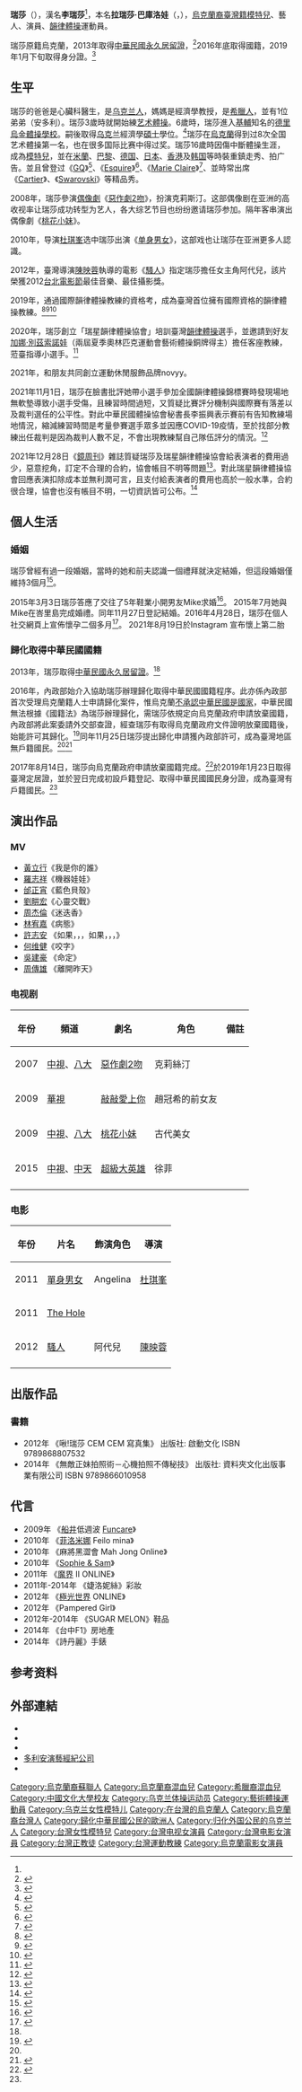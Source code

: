 {{noteTA
|1=zh-cn:艺术体操; zh-hk:藝術體操; zh-tw:韻律體操;
}}
{{藝人
| 姓名 = 瑞莎
| 類型 = 女藝人
| 圖片 = Larisa Bakurova 20090908.jpg
| 圖片尺寸 = 
| 圖片簡介 = 
| 本名 = 李瑞莎<ref name="李瑞莎">{{cite|title=我終於可以跟全家姓李|url=https://www.facebook.com/larisacem/photos/a.753303268020519/3848966771787471|publisher=瑞莎 Larisa 粉絲專頁|date=2019-01-25|accessdate=2019-01-28|language=zh|quote=一直很想要跟全家有一樣的姓！我現在文件裡都會李瑞莎！|archive-date=2021-10-12|archive-url=https://web.archive.org/web/20211012051548/https://www.facebook.com/login/?next=https%3A%2F%2Fwww.facebook.com%2Flarisacem%2Fphotos%2Fa.753303268020519%2F3848966771787471|dead-url=no}}</ref>
| 原名 = 拉瑞莎·巴庫洛瓦
| 外文名 = Лариса Бакурова
| 外文 = uk
| 羅馬拼音 = 
| 英文名 = Larisa Bakurova
| 綽號 = Larisa
| 其他藝名 = 
| 國籍 = {{USSR}}（1985年－1991年）<br/>{{UKR}}（1991年－2017年）<br/>{{ROC}}（2016年－）<ref name="行政院">{{cite web|url=https://www.ey.gov.tw/Page/AE5575EAA0A37D70/a779efa2-bd50-47e4-b89e-f28805556613|title=內政部：瑞莎已取得我國國籍 最快明年可取得身分證|publisher=中華民國行政院|date=2017-12-19|accessdate=2019-01-27|language=zh-tw|archive-url=https://web.archive.org/web/20190127152739/https://www.ey.gov.tw/Page/AE5575EAA0A37D70/a779efa2-bd50-47e4-b89e-f28805556613|archive-date=2019-01-27|dead-url=yes}}</ref>
| 民族 = 
| 籍貫 = 
| birth_name = Larisa Bakurova
| 出生日期 = {{birth_date_and_age|1985|2|21}}
| 出生地點 = {{USSR}}[[烏克蘭蘇維埃社會主義共和國|烏克蘭]][[敖德薩州|敖德薩州]]
| 逝世日期 = 
| 逝世地點 = 
| residence = {{TWN}}[[新北市|新北市]][[新店區|新店區]]
| 職業 = [[模特兒|模特兒]]、[[演員|演員]]、[[藝人|藝人]]、[[艺术体操|韻律體操]]運動員
| 語言 = [[乌克兰语|乌克兰语]]、[[俄语|俄语]]、[[英语|英语]]與[[中華民國國語|華语]]
| 教育程度 = {{link-en|敖德薩國立經濟大學|Odessa National Economics University}}[[經濟學|經濟學]][[碩士|碩士]]
| 宗教信仰 = [[正教會|東正教]]
| 配偶 = {{marriage|Mike Li|2015|}}
| 兒女 = 2女
| 音樂類型 = 
| 演奏樂器 = 
| 出身地 = {{UKR}}
| 出道作 = 
| 出道日期 = 2001年（[[模特兒|模特兒]]時期）<br> 2007年（正式出道）
| 代表作 = {{ubl|《[[惡作劇2吻|惡作劇2吻]]》|《[[单身男女|单身男女]]》|《[[騷人|騷人]]》}}
| 活躍年代 = 2001年（[[模特兒|模特兒]]）至今 <br> 2007年（[[演員|演員]]）至今
| 唱片公司 = 
| 經紀公司 = 多利安演藝經紀（2008－2015）<br>鼎瀅娛樂經紀（2016－2017）<br>蓉億娛樂（2017-至今）
| 相關團體 = 
| 獎項 = 
| 網站 = [https://www.novyy.com.tw/ novyy.com]
| IMDb = 4381184
}}

'''瑞莎'''（{{bd|1985年|2月21日}}），漢名'''李瑞莎'''<ref name="李瑞莎" />，本名'''拉瑞莎·巴庫洛娃'''（{{lang-uk|Лариса Бакурова}}，{{lang-en|Larisa Bakurova}}），[[乌克兰族|烏克蘭裔]][[中華民國國民|臺灣籍]][[模特兒|模特兒]]、藝人、演員、[[韻律體操|韻律體操]]運動員。

瑞莎原籍烏克蘭，2013年取得[[中華民國永久居留證|中華民國永久居留證]]，<ref name="中天新聞">{{youtube|zPiwsv-wv1o|「住戶糾紛誰協調？」國籍考223題台灣人都難答|language=zh-tw}}</ref>2016年底取得國籍，2019年1月下旬取得身分證。<ref name="內政部">{{cite web|url=https://www.moi.gov.tw/chi/chi_news/news_detail.aspx?type_code=02&sn=15454|title=內政部：瑞莎已可拿身分證 歡迎成為正港臺灣人|publisher=中華民國內政部|date=2019-01-23|accessdate=2019-01-27|language=zh-tw}}</ref>

== 生平 ==
瑞莎的爸爸是心臟科醫生，是[[乌克兰族|乌克兰人]]，媽媽是經濟學教授，是[[希臘人|希臘人]]，並有1位弟弟（安多利）。瑞莎3歲時就開始練[[艺术體操|艺术體操]]。6歲時，瑞莎進入[[基輔|基輔]]知名的[[德里烏金體操學校|德里烏金體操學校]]。嗣後取得[[乌克兰|乌克兰]]{{link-en|敖德薩州立經濟大學|Odessa National Economics University}}經濟學[[碩士|碩士]]學位。<ref>{{zh-tw}}{{cite magazine|url=http://tw.twent.chinayes.com/Content/20131115/khbgmq04d0yr9_2.shtml|title=大女人的小聰明　瑞莎 SMART WOMAN ON TOP|publisher=《君子雜誌》|publication-date=2013-11|access-date=2017-12-21|archiveurl=https://web.archive.org/web/20160402080722/http://tw.twent.chinayes.com/Content/20131115/khbgmq04d0yr9_2.shtml|archivedate=2016-04-02}}</ref>瑞莎在[[烏克蘭|烏克蘭]]得到过8次全国艺术體操第一名，也在很多国际比赛中得过奖。瑞莎16歲時因傷中斷體操生涯，成為[[模特兒|模特兒]]，並在[[米蘭|米蘭]]、[[巴黎|巴黎]]、[[德国|德国]]、[[日本|日本]]、[[香港|香港]]及[[韩国|韩国]]等時裝重鎮走秀、拍广告。並且曾登过《[[GQ|GQ]]》<ref>{{zh-tw}}{{cite magazine|title=cover 10月號：瑞莎 只要第一其餘免談|url=http://www.gq.com.tw/gqtv/cover/content-6792.html|publisher=GQTV|date=2011-09-26|access-date=2016-08-12|archive-date=2018-06-15|archive-url=https://web.archive.org/web/20180615032230/https://www.gq.com.tw/gqtv/cover/content-6792.html|dead-url=no}}</ref>、《[[Esquire|Esquire]]》<ref>{{zh-tw}}{{cite magazine|title=瑞莎 永遠的夢中情人|url=http://www.esquire.tw/people/瑞莎-永遠的夢中情人/|publisher=君子時代雜誌|date=2015-07-17|access-date=2021-10-12|archive-date=2017-07-01|archive-url=https://web.archive.org/web/20170701140948/http://www.esquire.tw/people/%e7%91%9e%e8%8e%8e-%e6%b0%b8%e9%81%a0%e7%9a%84%e5%a4%a2%e4%b8%ad%e6%83%85%e4%ba%ba/|dead-url=no}}</ref>、《[[Marie_Claire|Marie Claire]]》<ref>{{zh-tw}}{{cite magazine|title=老公生日+結婚紀念日！瑞莎甜蜜告白：「謝謝有你在！」|url=https://www.marieclaire.com.tw/celebrity/news/20949/21209/21209/page_5|publisher=Marie Claire|access-date=2017-12-21|archive-url=https://web.archive.org/web/20171222053041/https://www.marieclaire.com.tw/celebrity/news/20949/21209/21209/page_5|archive-date=2017-12-22|dead-url=yes}}</ref>、{{Fact|《[[ELLE|ELLE]]》、《[[Brand_(雜誌)|Brand]]》及《[[Revolution|Revolution]]》等杂志封面。|time=2015-07-13T04:10:01+00:00}}並時常出席《[[Cartier|Cartier]]》、《[[Swarovski|Swarovski]]》等精品秀。

2008年，瑞莎參演[[偶像劇|偶像劇]]《[[惡作劇2吻|惡作劇2吻]]》，扮演克莉斯汀。这部偶像剧在亚洲的高收视率让瑞莎成功转型为艺人，各大综艺节目也纷纷邀请瑞莎参加。隔年客串演出偶像劇《[[桃花小妹_(電視劇)|桃花小妹]]》。

2010年，导演[[杜琪峯|杜琪峯]]选中瑞莎出演《[[单身男女|单身男女]]》，这部戏也让瑞莎在亚洲更多人認識。

2012年，臺灣導演[[陳映蓉|陳映蓉]]執導的電影《[[騷人|騷人]]》指定瑞莎擔任女主角阿代兒，該片榮獲2012[[台北電影節|台北電影節]]最佳音樂、最佳攝影獎。

2019年，通過國際韻律體操教練的資格考，成為臺灣首位擁有國際資格的韻律體操教練。<ref>{{Cite web|title=瑞莎為培訓台灣孩子們 拋夫棄女9天考取國際韻律體操練練教練|url=https://www.chinatimes.com/realtimenews/20190623002185-260404?chdtv|access-date=2021-12-30|date=2019-06-23|author=林淑娟|work=中時新聞網|language=zh-TW|archive-date=2021-12-30|archive-url=https://web.archive.org/web/20211230004944/https://www.chinatimes.com/realtimenews/20190623002185-260404?chdtv|dead-url=no}}</ref><ref>{{Cite web|title=摔傷膝蓋錯過奧運 瑞莎考取「國際韻律體操」教練資格！|url=https://star.ettoday.net/news/1473706|access-date=2021-12-30|date=2019-06-23|last=李欣容|work=ETtoday新聞雲|language=zh-TW|archive-date=2021-12-30|archive-url=https://web.archive.org/web/20211230004942/https://star.ettoday.net/news/1473706|dead-url=no}}</ref><ref>{{Cite web|title=瑞莎無酬培育台灣選手卻被黑 網美點破「被討厭的原因」|url=https://www.mirrormedia.mg/story/20210430edi004/|access-date=2021-12-30|date=2021-04-30|author=羅勻|work=鏡週刊 Mirror Media|language=zh-TW|archive-date=2021-12-30|archive-url=https://web.archive.org/web/20211230004944/https://www.mirrormedia.mg/story/20210430edi004/|dead-url=no}}</ref>

2020年，瑞莎創立「瑞星韻律體操協會」培訓臺灣[[韻律體操|韻律體操]]選手，並邀請到好友[[加娜·別茲索諾娃|加娜·別茲索諾娃]]（兩屆夏季奧林匹克運動會藝術體操銅牌得主）擔任客座教練，蒞臺指導小選手。<ref>{{cite news|url=https://www.nownews.com/news/3590303|title=瑞莎無私為體操選手付出　還請到「烏克蘭第一」當教練|date=2019-08-26|accessdate=2021-04-30|work=NOWNEWS|language=zh-tw|archive-date=2021-05-01|archive-url=https://web.archive.org/web/20210501160652/https://www.nownews.com/news/3590303|dead-url=no}}</ref>

2021年，和朋友共同創立運動休閒服飾品牌novyy。

2021年11月1日，瑞莎在臉書批評她帶小選手參加全國韻律體操錦標賽時發現場地無軟墊導致小選手受傷，且練習時間過短，又質疑比賽評分機制與國際賽有落差以及裁判選任的公平性。對此中華民國體操協會秘書長李振興表示賽前有告知教練場地情況，縮減練習時間是考量參賽選手眾多並因應COVID-19疫情，至於找部分教練出任裁判是因為裁判人數不足，不會出現教練幫自己隊伍評分的情況。<ref>{{Cite web|url=https://www.cna.com.tw/news/firstnews/202111010242.aspx|title=瑞莎控訴無軟墊害選手受傷 體操協會：有告知教練 會負擔醫藥費|author=黃巧雯|date=2021-11-01|publisher=中央社|language=中文|accessdate=2021-11-27|archive-date=2021-11-27|archive-url=https://web.archive.org/web/20211127051453/https://www.cna.com.tw/news/firstnews/202111010242.aspx|dead-url=no}}</ref>

2021年12月28日《[[鏡周刊|鏡周刊]]》雜誌質疑瑞莎及瑞星韻律體操協會給表演者的費用過少，惡意挖角，訂定不合理的合約，協會帳目不明等問題<ref>{{cite news |language = 中文 |author = 顏凡裴 |url = https://www.mirrormedia.mg/story/20211227inv005/ |title = 老公當網軍涉恐嚇　瑞莎遭選手集體拆穿假面目 |publisher = 鏡周刊 |date = 2022-01-01 |accessdate = 20221/1 |archive-date = 2022-01-02 |archive-url = https://web.archive.org/web/20220102161616/https://www.mirrormedia.mg/story/20211227inv005/ |dead-url = no }}</ref>。對此瑞星韻律體操協會回應表演扣除成本並無利潤可言，且支付給表演者的費用也高於一般水準，合約很合理，協會也沒有帳目不明，一切資訊皆可公布。<ref>{{cite news |language = 中文 |author = 黃玉婷 |url = https://newtalk.tw/news/view/2021-12-29/688612 |title = 硬起來！瑞莎反擊3項抹黑指控 「12字」表達真實心境 |publisher = 新頭殼newtalk |date = 2021-12-28 |accessdate = 2022-01-01 |archive-date = 2022-01-01 |archive-url = https://web.archive.org/web/20220101090645/https://newtalk.tw/news/view/2021-12-29/688612 |dead-url = no }}</ref>

== 個人生活 ==
=== 婚姻 ===
瑞莎曾經有過一段婚姻，當時的她和前夫認識一個禮拜就決定結婚，但這段婚姻僅維持3個月<ref>{{zh-tw}}{{cite news|url=http://ent.ltn.com.tw/news/breakingnews/1253480|title=19歲的短命婚姻 讓瑞莎恐婚11年|agency=自由時報|date=2015-03-11|accessdate=2015-06-06|archive-date=2018-12-03|archive-url=https://web.archive.org/web/20181203085958/http://ent.ltn.com.tw/news/breakingnews/1253480|dead-url=no}}</ref>。

2015年3月3日瑞莎答應了交往了5年鞋業小開男友Mike求婚<ref>{{zh-tw}}{{cite news|url=http://ent.appledaily.com.tw/enews/article/entertainment/20150311/36429526/|title=瑞莎前夫陰影拒求婚20次 套Cartier嫁定小開粉絲|agency=蘋果日報|date=2015-03-11|archiveurl=https://web.archive.org/web/20160721011423/http://ent.appledaily.com.tw/enews/article/entertainment/20150311/36429526/|archivedate=2016-07-21}}</ref>。
2015年7月她與Mi­ke在峇里島完成婚禮。同年11月27日登記結婚。2016年4月28日，瑞莎在個人社交網頁上宣佈懷孕二個多月<ref>{{Cite web |url=https://www.facebook.com/larisacem/posts/1474865365864302 |title=瑞莎 Larisa Facebook Page |access-date=2016-04-28 |archive-date=2020-04-04 |archive-url=https://web.archive.org/web/20200404215129/https://www.facebook.com/larisacem/posts/1474865365864302 |dead-url=no }}</ref>。
2021年8月19日於Instagram 宣布懷上第二胎

=== 歸化取得中華民國國籍 ===
2013年，瑞莎取得[[中華民國|中華民國]][[居留證_(中華民國)|永久居留證]]。<ref name="中天新聞"/>

2016年，內政部始介入協助瑞莎辦理歸化取得中華民國國籍程序。此亦係內政部首次受理烏克蘭籍人士申請歸化案件，惟烏克蘭[[一個中國|不承認中華民國是國家]]，中華民國無法根據《國籍法》為瑞莎辦理歸化，需瑞莎依規定向烏克蘭政府申請放棄國籍，內政部將此案委請外交部查證，經查瑞莎有取得烏克蘭政府文件證明放棄國籍後，始能許可其歸化。<ref>{{cite news|author=林人芳|url=https://www.nownews.com/news/20160418/2011372|title=瑞莎盼歸化中華民國籍　陳威仁：願協助辦理|agency=今日新聞|date=2016-04-18|language=zh-tw|accessdate=2017-12-21|archive-date=2017-12-21|archive-url=https://web.archive.org/web/20171221033447/https://www.nownews.com/news/20160418/2011372|dead-url=no}}</ref>同年11月25日瑞莎提出歸化申請獲內政部許可，成為臺灣地區無戶籍國民。<ref name="行政院"/><ref>{{cite news|url=https://www.cna.com.tw/news/aipl/201612210442.aspx|title=瑞莎國籍案 內政部：已經許可歸化|agency=中央通訊社|date=2016-12-21|language=zh-tw|accessdate=2019-01-27|archive-date=2020-04-04|archive-url=https://web.archive.org/web/20200404215141/https://www.cna.com.tw/news/aipl/201612210442.aspx|dead-url=no}}</ref>

2017年8月14日，瑞莎向烏克蘭政府申請放棄國籍完成。<ref>{{cite news|author=蕭方綺、王冠仁|url=http://news.ltn.com.tw/news/focus/paper/1161469|title=瑞莎為台灣放棄烏克蘭籍 最快後年一月取得身分證|agency=自由時報電子報|date=2017-12-19|language=zh-tw|accessdate=2017-12-21|archive-date=2019-04-19|archive-url=https://web.archive.org/web/20190419233809/https://news.ltn.com.tw/news/focus/paper/1161469|dead-url=no}}</ref>於2019年1月23日取得臺灣定居證，並於翌日完成初設戶籍登記、取得中華民國國民身分證，成為臺灣有戶籍國民。<ref name="內政部"/>

== 演出作品 ==
=== MV ===
*[[黃立行|黃立行]]《我是你的誰》
*[[羅志祥|羅志祥]]《機器娃娃》
*[[邰正宵|邰正宵]]《藍色貝殼》
*[[劉畊宏|劉畊宏]]《心靈交戰》
*[[周杰倫|周杰倫]]《迷迭香》
*[[林宥嘉|林宥嘉]]《病態》
*[[許志安|許志安]] 《如果，，，如果，，，》
*[[何维健|何维健]]《咬字》
*[[吳建豪|吳建豪]] 《命定》
*[[周傳雄|周傳雄]] 《離開昨天》

=== 电视剧 ===
{|class="wikitable"
|- align=center
!年份||頻道||劇名||角色||備註
|-
|2007
|[[中視_(頻道)|中視]]、[[八大綜合台|八大]]
|[[惡作劇2吻|惡作劇2吻]]
|克莉絲汀||
|-
|2009
|[[華視|華視]]
|[[敲敲愛上你|敲敲愛上你]]
|趙冠希的前女友
|
|-
|2009
|[[中視_(頻道)|中視]]、[[八大綜合台|八大]]
|[[桃花小妹_(電視劇)|桃花小妹]]
|古代美女
|
|-
|2015
|[[中視_(頻道)|中視]]、[[中天綜合台|中天]]
|[[超級大英雄|超級大英雄]]
|徐菲
|
|-
|}

=== 电影 ===
{|class="wikitable"
|- align=center
!年份||片名||飾演角色||導演
|-
|2011||[[單身男女|單身男女]]||Angelina||[[杜琪峯|杜琪峯]]
|-
|2011
|[[The_Hole|The Hole]]
|
|
|-
|2012
|[[騷人|騷人]]
|阿代兒
|[[陳映蓉|陳映蓉]]
|-
|}

==出版作品==
=== 書籍 ===
*2012年 《啾!瑞莎 CEM CEM 寫真集》 出版社: 啟動文化 ISBN 9789868807532
*2014年 《無敵正妹拍照術－心機拍照不傳秘技》 出版社: 資料夾文化出版事業有限公司 ISBN 9789866010958

== 代言 ==
*2009年 《[[funcare|船井]]低週波 [[Funcare|Funcare]]》
*2010年 《[[菲洛米娜|菲洛米娜]] Feilo mina》
*2010年 《麻將黑澀會 Mah Jong Online》
*2010年 《[[Sophie_&_Sam|Sophie & Sam]]》
*2011年 《[[魔界|魔界]] II ONLINE》
*2011年-2014年 《婕洛妮絲》彩妝
*2012年 《[[極光世界|極光世界]] ONLINE》
*2012年 《Pampered Girl》
*2012年-2014年 《SUGAR MELON》鞋品
*2014年 《台中F1》房地產
*2014年 《詩丹麗》手錶

== 参考资料 ==
{{Reflist}}

== 外部連結 ==
*{{Facebook page|100044594342189}}
*{{Instagram|larisa_cem}}
*{{Sinaweibo|1733527362}}
*[https://web.archive.org/web/20140811005410/http://www.dorian.com.tw/site/ 多利安演藝經紀公司]
*{{hkmdb name|50834}}

{{commonscat|Larisa Bakurova}}
{{DEFAULTSORT:Bakurova, Larisa}}

[[Category:烏克蘭裔蘇聯人|Category:烏克蘭裔蘇聯人]]
[[Category:烏克蘭裔混血兒|Category:烏克蘭裔混血兒]]
[[Category:希臘裔混血兒|Category:希臘裔混血兒]]
[[Category:中國文化大學校友|Category:中國文化大學校友]]
[[Category:乌克兰体操运动员|Category:乌克兰体操运动员]]
[[Category:藝術體操運動員|Category:藝術體操運動員]]
[[Category:乌克兰女性模特儿|Category:乌克兰女性模特儿]]
[[Category:在台灣的烏克蘭人|Category:在台灣的烏克蘭人]]
[[Category:烏克蘭裔台灣人|Category:烏克蘭裔台灣人]]
[[Category:歸化中華民國公民的歐洲人|Category:歸化中華民國公民的歐洲人]]
[[Category:归化外国公民的乌克兰人|Category:归化外国公民的乌克兰人]]
[[Category:台灣女性模特兒|Category:台灣女性模特兒]]
[[Category:台灣电视女演員|Category:台灣电视女演員]]
[[Category:台灣电影女演員|Category:台灣电影女演員]]
[[Category:台灣正教徒|Category:台灣正教徒]]
[[Category:台灣運動教練|Category:台灣運動教練]]
[[Category:烏克蘭電影女演員|Category:烏克蘭電影女演員]]